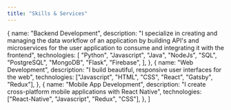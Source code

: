 ```yaml
---
title: "Skills & Services"
---
```



  {
    name: "Backend Development",
    description:
      "I specialize in creating and managing the data workflow of an application by building API's and microservices for the user application to consume and integrating it with the frontend",
    technologies: [
      "Python",
      "Javascript",
      "Java",
      "NodeJs",
      "SQL",
      "PostgreSQL",
      "MongoDB",
      "Flask",
      "Firebase",
    ],
  },
  {
    name: "Web Development",
    description: "I build beautiful, responsive user interfaces for the web",
    technologies: ["Javascript", "HTML", "CSS", "React", "Gatsby", "Redux"],
  },
  {
    name: "Mobile App Development",
    description:
      "I create cross-platform mobile applications with React Native",
    technologies: ["React-Native", "Javascript", "Redux", "CSS"],
  },
]
